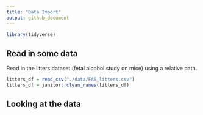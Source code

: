 ```yaml
---
title: "Data Import"
output: github_document
---
```


```r
library(tidyverse)
```

## Read in some data

Read in the litters dataset (fetal alcohol study on mice) using a relative path.

```r
litters_df = read_csv("./data/FAS_litters.csv")
litters_df = janitor::clean_names(litters_df)
```

## Looking at the data

